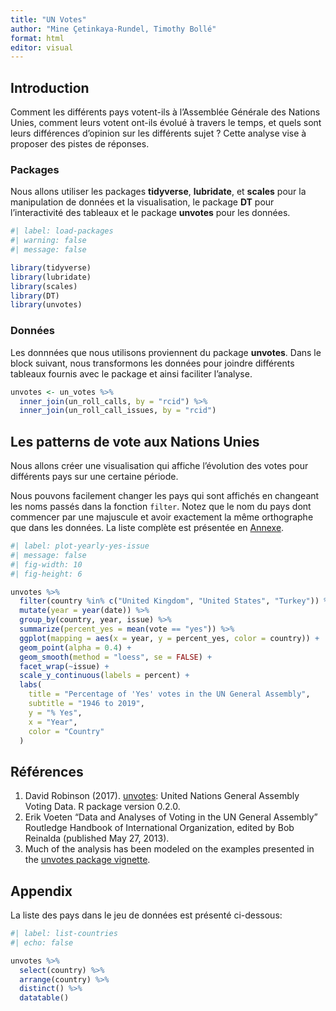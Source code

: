```yaml
---
title: "UN Votes"
author: "Mine Çetinkaya-Rundel, Timothy Bollé"
format: html
editor: visual
---
```


## Introduction

Comment les différents pays votent-ils à l'Assemblée Générale des Nations Unies, comment leurs votent ont-ils évolué à travers le temps, et quels sont leurs différences d'opinion sur les différents sujet ?
Cette analyse vise à proposer des pistes de réponses.

### Packages

Nous allons utiliser les packages **tidyverse**, **lubridate**, et **scales** pour la manipulation de données et la visualisation, le package **DT** pour l'interactivité des tableaux et le package **unvotes** pour les données.

```r
#| label: load-packages
#| warning: false
#| message: false

library(tidyverse)
library(lubridate)
library(scales)
library(DT)
library(unvotes)
```

### Données

Les donnnées que nous utilisons proviennent du package **unvotes**.
Dans le block suivant, nous transformons les données pour joindre différents tableaux fournis avec le package et ainsi faciliter l'analyse.

```r
unvotes <- un_votes %>%
  inner_join(un_roll_calls, by = "rcid") %>%
  inner_join(un_roll_call_issues, by = "rcid")
```

## Les patterns de vote aux Nations Unies

Nous allons créer une visualisation qui affiche l'évolution des votes pour différents pays sur une certaine période.

Nous pouvons facilement changer les pays qui sont affichés en changeant les noms passés dans la fonction `filter`. Notez que le nom du pays dont commencer par une majuscule et avoir exactement la même orthographe que dans les données. La liste complète est présentée en [Annexe](#appendix).

```r
#| label: plot-yearly-yes-issue
#| message: false
#| fig-width: 10
#| fig-height: 6

unvotes %>%
  filter(country %in% c("United Kingdom", "United States", "Turkey")) %>%
  mutate(year = year(date)) %>%
  group_by(country, year, issue) %>%
  summarize(percent_yes = mean(vote == "yes")) %>%
  ggplot(mapping = aes(x = year, y = percent_yes, color = country)) +
  geom_point(alpha = 0.4) +
  geom_smooth(method = "loess", se = FALSE) +
  facet_wrap(~issue) +
  scale_y_continuous(labels = percent) +
  labs(
    title = "Percentage of 'Yes' votes in the UN General Assembly",
    subtitle = "1946 to 2019",
    y = "% Yes",
    x = "Year",
    color = "Country"
  )
```

## Références

1.  David Robinson (2017). [unvotes](https://CRAN.R-project.org/package=unvotes): United Nations General Assembly Voting Data. R package version 0.2.0.
2.  Erik Voeten "Data and Analyses of Voting in the UN General Assembly" Routledge Handbook of International Organization, edited by Bob Reinalda (published May 27, 2013).
3.  Much of the analysis has been modeled on the examples presented in the [unvotes package vignette](https://cran.r-project.org/web/packages/unvotes/vignettes/unvotes.html).

## Appendix {#appendix}

La liste des pays dans le jeu de données est présenté ci-dessous:

```r
#| label: list-countries
#| echo: false

unvotes %>% 
  select(country) %>%
  arrange(country) %>% 
  distinct() %>%
  datatable()
```